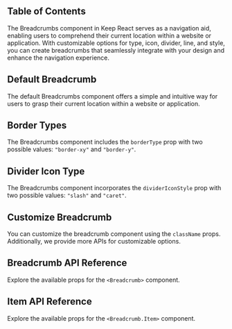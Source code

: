 

## Table of Contents

The Breadcrumbs component in Keep React serves as a navigation aid, enabling users to comprehend their current location within a website or application. With customizable options for type, icon, divider, line, and style, you can create breadcrumbs that seamlessly integrate with your design and enhance the navigation experience.

## Default Breadcrumb

The default Breadcrumbs component offers a simple and intuitive way for users to grasp their current location within a website or application.

<CodePreview github="Breadcrumb" code={DefaultBreadcrumbCode}>
  <DefaultBreadcrumb />
</CodePreview>

## Border Types

The Breadcrumbs component includes the `borderType` prop with two possible values: `"border-xy"` and `"border-y"`.

<CodePreview github="Breadcrumb" code={BreadcrumbWithBorderCode}>
  <BreadcrumbWithBorder />
</CodePreview>

## Divider Icon Type

The Breadcrumbs component incorporates the `dividerIconStyle` prop with two possible values: `"slash"` and `"caret"`.

<CodePreview github="Breadcrumb" code={BreadcrumbDividerIconCode}>
  <BreadcrumbDividerIcon />
</CodePreview>

## Customize Breadcrumb

You can customize the breadcrumb component using the `className` props. Additionally, we provide more APIs for customizable options.

<CodePreview github="Breadcrumb" code={CustomizeBreadcrumbCode}>
  <CustomizeBreadcrumb />
</CodePreview>

## Breadcrumb API Reference

Explore the available props for the `<Breadcrumb>` component.

<ComponentApi data={breadcrumbApiData} />

## Item API Reference

Explore the available props for the `<Breadcrumb.Item>` component.

<ComponentApi data={breadcrumbItemApiData} />
